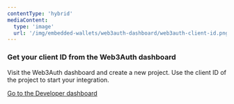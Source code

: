 ```yaml
---
contentType: 'hybrid'
mediaContent:
  type: 'image'
  url: '/img/embedded-wallets/web3auth-dashboard/web3auth-client-id.png'
---
```


### Get your client ID from the Web3Auth dashboard

Visit the Web3Auth dashboard and create a new project. Use the client ID of the project to start your
integration.

<a
  className="button button--primary button--sm"
  href="https://dashboard.web3auth.io"
  target="_blank"
  rel="noreferrer noopener">
  Go to the Developer dashboard
</a>

